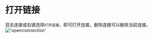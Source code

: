 # 打开链接

双击连接或右键选择`打开连接`，即可打开连接。删除连接可以删除当前连接。
!['openconnection'](/image/connection-manage/openconnection.png)

